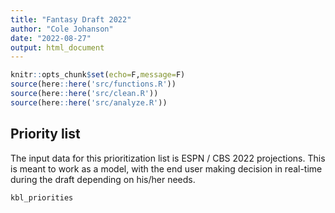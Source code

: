 ```yaml
---
title: "Fantasy Draft 2022"
author: "Cole Johanson"
date: "2022-08-27"
output: html_document
---
```


```r
knitr::opts_chunk$set(echo=F,message=F)
source(here::here('src/functions.R'))
source(here::here('src/clean.R'))
source(here::here('src/analyze.R'))
```

## Priority list

The input data for this prioritization list is ESPN / CBS 2022 projections. This is meant to work as a model, with the end user making decision in real-time during the draft depending on his/her needs.

```r
kbl_priorities
```
